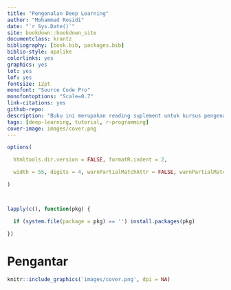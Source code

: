 ```yaml
--- 
title: "Pengenalan Deep Learning"
author: "Mohammad Rosidi"
date: "`r Sys.Date()`"
site: bookdown::bookdown_site
documentclass: krantz
bibliography: [book.bib, packages.bib]
biblio-style: apalike
colorlinks: yes
graphics: yes
lot: yes
lof: yes
fontsize: 12pt
monofont: "Source Code Pro"
monofontoptions: "Scale=0.7"
link-citations: yes
github-repo: 
description: "Buku ini merupakan reading suplement untuk kursus pengenalan deep learning."
tags: [deep-learning, tutorial, r-programming]
cover-image: images/cover.png
---
```


```r

options(

  htmltools.dir.version = FALSE, formatR.indent = 2,

  width = 55, digits = 4, warnPartialMatchAttr = FALSE, warnPartialMatchDollar = FALSE

)



lapply(c(), function(pkg) {

  if (system.file(package = pkg) == '') install.packages(pkg)

})

```

# Pengantar{-}


<style>
body{
text-align: justify}
</style>

```r

knitr::include_graphics('images/cover.png', dpi = NA)
```

